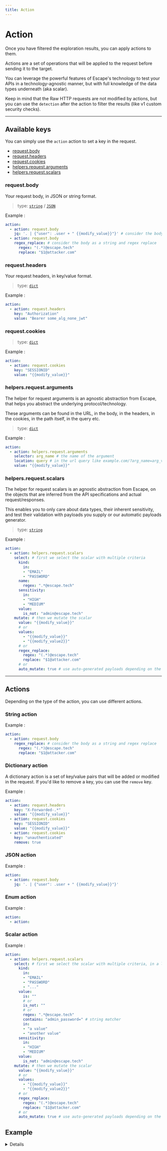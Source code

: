 ```yaml
---
title: Action
---
```


# Action

Once you have filtered the exploration results, you can apply actions to them.

Actions are a set of operations that will be applied to the request before sending it to the target.

You can leverage the powerful features of Escape's technology to test your APIs in a technology-agnostic manner, but with full knowledge of the data types underneath (aka scalar).

Keep in mind that the Raw HTTP requests are not modified by actions, but you can use the `detection` after the action to filter the results (like v1 custom security checks).

---

## Available keys

You can simply use the `action` action to set a key in the request.

- [request.body](#requestbody)
- [request.headers](#requestheaders)
- [request.cookies](#requestcookies)
- [helpers.request.arguments](#helpersrequestarguments)
- [helpers.request.scalars](#helpersrequestscalars)

### request.body

Your request body, in JSON or string format.

> type: [`string`](#string-action) / [`JSON`](#json-action)

Example :
```yaml
action:
  - action: request.body
    jq: '. | {"user": .user + " {{modify_value}}"}' # consider the body as a JSON and use jq to modify it
  - action: request.body
    regex_replace: # consider the body as a string and regex replace
      regex: "(.*)@escape.tech"
      replace: "$1@attacker.com"
```


### request.headers

Your request headers, in key/value format.

> type: [`dict`](#dictionary-action)

Example :
```yaml
action:
  - action: request.headers
    key: "Authorization"
    value: "Bearer some_alg_none_jwt"
```


### request.cookies

> type: [`dict`](#dictionary-action)

Example :
```yaml
action:
  - action: request.cookies
    key: "SESSIONID"
    value: "{{modify_value}}"
```


### helpers.request.arguments

The helper for request arguments is an agnostic abstraction from Escape, that helps you abstract the underlying protocol/technology.

These arguments can be found in the URL, in the body, in the headers, in the cookies, in the path itself, in the query etc.

> type: [`dict`](#dictionary-action)

Example :
```yaml
action:
  - action: helpers.request.arguments
    selector: arg_name # the name of the argument
    location: query # in the url query like example.com/?arg_name=arg_value
    value: "{{modify_value}}"
```


### helpers.request.scalars

The helper for request scalars is an agnostic abstraction from Escape, on the objects that are inferred from the API specifications and actual request/responses.

This enables you to only care about data types, their inherent sensitivity, and test their validation with payloads you supply or our automatic payloads generator.

> type: [`string`](#scalar-action)

Example :
```yaml
action:
  - action: helpers.request.scalars
    select: # first we select the scalar with multiple criteria
      kind:
        in:
        - "EMAIL"
        - "PASSWORD"
      name:
        regex: ".*@escape.tech"
      sensitivity:
        in:
        - "HIGH"
        - "MEDIUM"
      value:
        is_not: "admin@escape.tech"
    mutate: # then we mutate the scalar
      value: "{{modify_value}}"
      # or
      values:
        - "{{modify_value}}"
        - "{{modify_value2}}"
      # or
      regex_replace:
        regex: "(.*)@escape.tech"
        replace: "$1@attacker.com"
      # or
      auto_mutate: true # use auto-generated payloads depending on the scalar type
```

---

## Actions

Depending on the type of the action, you can use different actions.

### String action
Example :

```yaml
action:
  - action: request.body
    regex_replace: # consider the body as a string and regex replace
      regex: "(.*)@escape.tech"
      replace: "$1@attacker.com"
```


### Dictionary action

A dictionary action is a set of key/value pairs that will be added or modified in the request.
If you'd like to remove a key, you can use the `remove` key.

Example :

```yaml
action:
  - action: request.headers
    key: "X-Forwarded-.*"
    value: "{{modify_value}}"
  - action: request.cookies
    key: "SESSIONID"
    value: "{{modify_value}}"
  - action: request.cookies
    key: "unauthenticated"
    remove: true
```


### JSON action
Example :

```yaml
action:
  - action: request.body
    jq: '. | {"user": .user + " {{modify_value}}"}'
```


### Enum action
Example :

```yaml
action:
  - action:
```


### Scalar action
Example :

```yaml
action:
  - action: helpers.request.scalars
    select: # first we select the scalar with multiple criteria, in a logical AND group
      kind:
        in:
        - "EMAIL"
        - "PASSWORD"
        - "..."
      value:
        is: ""
        # or
        is_not: ""
        # or
        regex: ".*@escape.tech"
        contains: "admin_password=" # string matcher
        in:
        - "a value"
        - "another value"
      sensitivity:
        in:
        - "HIGH"
        - "MEDIUM"
      value:
        is_not: "admin@escape.tech"
    mutate: # then we mutate the scalar
      value: "{{modify_value}}"
      # or
      values:
        - "{{modify_value}}"
        - "{{modify_value2}}"
      # or
      regex_replace:
        regex: "(.*)@escape.tech"
        replace: "$1@attacker.com"
      # or
      auto_mutate: true # use auto-generated payloads depending on the scalar type
```


## Example

<details>

```yaml
    detection:
      - detect: helpers.response.scalars
        name:
          regex: ".*@escape.tech"

    action:
      - action: helpers.response.scalars
        name:
          # string matcher
          regex: ".*@escape.tech"

      - action: request.headers
        key: "X-Forwarded-.*"
        value: "{{modify_value}}"

      - action: request.headers
        key: "X-Forwarded-For"
        value: "{{modify_value}}"

      - action: request.headers
        key: "X-Forwarded-For"
        regex_replace:
          regex: "{{regex}}"
          value: "$1{{modified_value}}"

      - action: request.headers
        key: "X-.*"
        remove: true

      - action: request.headers
        key: "X-Forwarded-For"
        value: "{{modify_value}}"
        add: true

      - action: request.body
        jq: '. | {"user": .user + " {{modify_value}}"}'

      - action: helpers.request.scalars
        select: # first we select the scalar with multiple criteria
          kind:
            in:
            - "EMAIL"
            - "PASSWORD"
          name:
            regex: ".*@escape.tech"
          sensitivity:
            in:
            - "HIGH"
            - "MEDIUM"
          value:
            is_not: "admin@escape.tech"
        mutate: # then we mutate the scalar
          value: "{{modify_value}}"
          # or
          values:
            - "{{modify_value}}"
            - "{{modify_value2}}"
          # or
          regex_replace:
            regex: "(.*)@escape.tech"
            replace: "$1@attacker.com"
          # or
          auto_mutate: true # use auto-generated payloads depending on the scalar type

      - action: request.body
        select:
          key: "user"

      - action: request.body
        key:
          # string matcher
          is: "Content-Type"
        value:
          # string matcher
          regex: "application/.*"


      - action: request.headers
        selector: Content-Type
        value: "{{modify_value}}"

      - action: helpers.request.scalars
        scalar: "EMAIL"
        value: "{{modify_value}}"

      - action: helpers.request.scalars
        scalar: "URL"
        auto_payloads: true

      - action: request.body
        jq: '. | {"user": .user + " {{modify_value}}"}'

      - action: helpers.request.arguments
        selector: arg_name
        value: "{{modify_value}}"
```
</details>